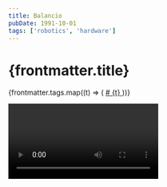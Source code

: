 ```yaml
---
title: Balancio
pubDate: 1991-10-01
tags: ['robotics', 'hardware']
---
```



# {frontmatter.title}

<div class="flex items-center gap-2">
  <div class="flex items-center gap-1">
    <Tags size={16} />
    <div class="flex items-center gap-2">
      {frontmatter.tags.map((t) => (
        <a href="">
          <span># {t}</span>
        </a>
      ))}
    </div>
  </div>
</div>

<Video
  client:load
  url="https://pub-f074cead5eaf408790b463b05f6e8b32.r2.dev/IMG_0334.MOV"
/>
